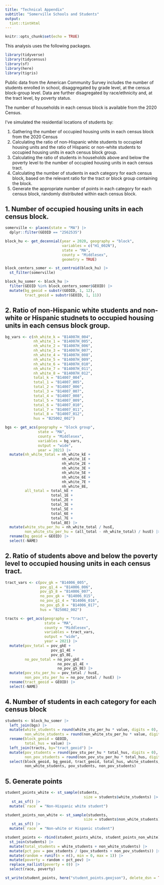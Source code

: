 ```yaml
---
title: "Technical Appendix"
subtitle: "Somerville Schools and Students"
output: 
  tint::tintHtml
---
```


```r
knitr::opts_chunk$set(echo = TRUE)
```

This analysis uses the following packages.

```r
library(tidyverse)
library(tidycensus)
library(sf)
library(here)
library(tigris)
```


Public data from the American Community Survey includes the number of students
enrolled in school, disaggregated by grade level, at the census block-group level.
Data are further disagregated by race/ethnicity and, at the tract level, by 
poverty status.

The number of households in each census block is available from the 2020 Census.

I've simulated the residential locations of students by: 

1. Gathering the number of occupied housing units in each census block 
from the 2020 Census
2. Calculating the ratio of non-Hispanic white students to occupied housing units
and the ratio of Hispanic or non-white students to occupied housing units in 
each census block group.
3. Calculating the ratio of students in households above and below the poverty level
to the number of occupied housing units in each census tract.
4. Calculating the number of students in each category for each census block, 
based on the relevant ratio for the tract or block group containing the block.
5. Generate the appropriate number of points in each category for each census block,
randomly distributed within each census block.

## 1. Number of occupied housing units in each census block.

```r
somerville <- places(state = "MA") |>
  dplyr::filter(GEOID == "2562535") 

block_hu <- get_decennial(year = 2020, geography = "block",
                          variables = c("H1_002N"),
                          state = "MA",
                          county = "Middlesex",
                          geometry = TRUE) 

block_centers_somer <- st_centroid(block_hu) |>
  st_filter(somerville)

block_hu_somer <- block_hu |>
  filter(GEOID %in% block_centers_somer$GEOID) |>
  mutate(bg_geoid = substr(GEOID, 1, 12),
         tract_geoid = substr(GEOID, 1, 11)) 
```

## 2. Ratio of non-Hispanic white students and non-white or Hispanic studnets to occupied housing units in each census block group.

```r
bg_vars <- c(nh_white_k = "B14007H_004",
             nh_white_1 = "B14007H_005",
             nh_white_2 = "B14007H_006",
             nh_white_3 = "B14007H_007",
             nh_white_4 = "B14007H_008",
             nh_white_5 = "B14007H_009",
             nh_white_6 = "B14007H_010",
             nh_white_7 = "B14007H_011",
             nh_white_8 = "B14007H_012",
             total_k = "B14007_004",
             total_1 = "B14007_005",
             total_2 = "B14007_006",
             total_3 = "B14007_007",
             total_4 = "B14007_008",
             total_5 = "B14007_009",
             total_6 = "B14007_010",
             total_7 = "B14007_011",
             total_8 = "B14007_012",
             hus = "B25002_002")

bgs <- get_acs(geography = "block group",
               state = "MA",
               county = "Middlesex",
               variables = bg_vars,
               output = "wide",
               year = 2021) |>  
  mutate(nh_white_total = nh_white_kE +
                          nh_white_1E +
                          nh_white_2E +
                          nh_white_3E +
                          nh_white_5E +
                          nh_white_6E +
                          nh_white_7E +
                          nh_white_8E,
         all_total = total_kE +
                     total_1E +
                     total_2E +
                     total_3E +
                     total_5E +
                     total_6E +
                     total_7E +
                     total_8E) |>
  mutate(white_stu_per_hu = nh_white_total / husE,
         non_white_stu_per_hu = (all_total - nh_white_total) / husE) |>
  rename(bg_geoid = GEOID) |>
  select(-NAME)
```

## 2. Ratio of students above and below the poverty level to occupied housing units in each census tract.

```r
tract_vars <- c(pov_gk = "B14006_005",
                pov_g1_4 = "B14006_006",
                pov_g5_8 = "B14006_007",
                no_pov_gk = "B14006_015",
                no_pov_g1_4 = "B14006_016",
                no_pov_g5_8 = "B14006_017",
                hus = "B25002_002")

tracts <- get_acs(geography = "tract",
                  state = "MA",
                  county = "Middlesex",
                  variables = tract_vars,
                  output = "wide",
                  year = 2021) |>  
  mutate(pov_total = pov_gkE +
                     pov_g1_4E +
                     pov_g5_8E,
         no_pov_total = no_pov_gkE +
                        no_pov_g1_4E +
                        no_pov_g5_8E) |>
  mutate(pov_stu_per_hu = pov_total / husE,
         non_pov_stu_per_hu = no_pov_total / husE) |>
  rename(tract_geoid = GEOID) |>
  select(-NAME)
```

## 4. Number of students in each category for each census block

```r
students <- block_hu_somer |>
  left_join(bgs) |>
  mutate(white_students = round(white_stu_per_hu * value, digits = 0),
         non_white_students = round(non_white_stu_per_hu * value, digits = 0)) |>
  rename(block_geoid = GEOID,
         total_hus = value) |>
  left_join(tracts, by="tract_geoid") |>
  mutate(pov_students = round(pov_stu_per_hu * total_hus, digits = 0),
         non_pov_students = round(non_pov_stu_per_hu * total_hus, digits = 0)) |>
  select(block_geoid, bg_geoid, tract_geoid, total_hus, white_students, 
         non_white_students, pov_students, non_pov_students)
```

## 5. Generate points

``` r
student_points_white <- st_sample(students, 
                                    size = students$white_students) |>
   st_as_sf() |>
  mutate(`race` = "Non-Hispanic white student")

student_points_non_white <- st_sample(students, 
                                    size = students$non_white_students) |>
   st_as_sf() |>
  mutate(`race` = "Non-white or Hispanic student")

student_points <- rbind(student_points_white, student_points_non_white) |>
  st_join(students) |>
  mutate(total_students = white_students + non_white_students) |>
  mutate(pct_pov = pov_students / (pov_students + non_pov_students)) |>
  mutate(random = runif(n = n(), min = 0, max = 1)) |>
  mutate(poverty = random < pct_pov) |>
  replace_na(list(poverty = 0)) |>
  select(race, poverty)

st_write(student_points, here("student_points.geojson"), delete_dsn = TRUE)
```

